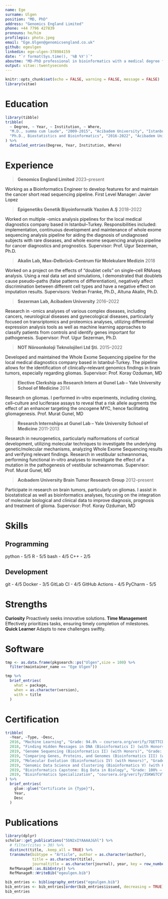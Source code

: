 ```yaml
---
name: Ege
surname: Ulgen
position: "MD, PhD"
address: "Genomics England Limited"
phone: +44 7796 427839
pronouns: he/him
profilepic: photo.jpeg
email: "Ege.Ulgen@genomicsengland.co.uk"
github: egeulgen
linkedin: ege-ulgen-378984159
date: "`r format(Sys.time(), '%B %Y')`"
aboutme: "MD-PhD professional in bioinformatics with a medical degree from Acibadem University in 2015, postdoctoral experience at Yale University in 2016, followed by a PhD in Biostatistics and Bioinformatics in 2022. Currently a Bioinformatics Engineer at Genomics England, where I focus on creating and enhancing software for the cancer genomic medicine service."
output: vitae::twentyseconds
---
```


```r
knitr::opts_chunk$set(echo = FALSE, warning = FALSE, message = FALSE)
library(vitae)
```

# Education

```r
library(tibble)
tribble(
  ~ Degree, ~ Year, ~ Institution, ~ Where,
  "M.D., summa cum laude", "2009-2015", "Acibadem University", "Istanbul, Turkey",
  "Ph.D., Biostatistics and Bioinformatics", "2016-2022", "Acibadem University", "Istanbul, Turkey",
) %>% 
  detailed_entries(Degree, Year, Institution, Where)
```

# Experience

> **Genomics England Limited** \hfill 2023--present

Working as a Bioinformatics Engineer to develop features for and maintain the cancer short read sequencing pipeline. First Level Manager: Javier Lopez

> **Epigenetiks Genetik Biyoinformatik Yazılım A.Ş** \hfill 2018--2022

Worked on multiple -omics analysis pipelines for the local medical diagnostics company based in Istanbul--Turkey. Responsibilities included: implementation, continuous development and maintenance of whole exome sequencing analysis pipeline for aiding the diagnosis of undiagnosed subjects with rare diseases, and whole exome sequencing analysis pipeline for cancer diagnostics and prognostics. Supervisor: Prof. Ugur Sezerman, Ph.D.

> **Akalin Lab, Max--Delbrück--Centrum für Molekulare Medizin** \hfill 2018

Worked on a project on the effects of "doublet cells" on single--cell RNAseq analysis. Using a real data set and simulations, I demonstrated that doublets cause pseudo--paths (false patterns of differentiation), negatively affect discrimination between different cell types and have a negative effect on imputation results. Supervisors: Vedran Franke, Ph.D., Altuna Akalin, Ph.D.

> **Sezerman Lab, Acibadem University** \hfill 2016--2022

Research in -omics analyses of various complex diseases, including cancers, neurological diseases and gynecological diseases, particularly focused on transriptomics and proteomics analyses, utilizing differential expression analysis tools as well as machine learning approaches to classify patients from controls and identify genes important for pathogenesis. Supervisor: Prof. Ugur Sezerman, Ph.D.

> **NOT Nöroonkoloji Teknolojileri Ltd Şti.** \hfill 2015--2022

Developed and maintained the Whole Exome Sequencing pipeline for the local medical diagnostics company based in Istanbul-Turkey. The pipeline allows for the identification of clinically--relevant genomics findings in brain tumors, especially regarding gliomas. Supervisor: Prof. Koray Ozduman, MD

> **Elective Clerkship as Research Intern at Gunel Lab -- Yale University School of Medicine** \hfill 2014

Research on gliomas. I performed in-vitro experiments, including cloning, cell--culture and luciferase assays to reveal that a risk allele augments the effect of an enhancer targeting the oncogene MYC, hence facilitating gliomagenesis. Prof. Murat Gunel, MD

> **Research Internships at Gunel Lab -- Yale University School of Medicine** \hfill 2011-2013

Research in neurogenetics, particularly malformations of cortical development, utilizing molecular techniques to investigate the underlying genetic/molecular mechanisms, analyzing Whole Exome Sequencing results and verifying relevant findings. Research in vestibular schwannomas, performing functional in-vitro analyses to investigate the effect of a mutation in the pathogenesis of vestibular schwannomas. Supervisor: Prof. Murat Gunel, MD

> **Acıbadem University Brain Tumor Research Group** \hfill 2012--present

Participate in research on brain tumors, particularly on gliomas. I assist in biostatistical as well as bioinformatics analyses, focusing on the integration of molecular biological and clinical data to improve diagnosis, prognosis and treatment of glioma. Supervisor: Prof. Koray Ozduman, MD

# Skills

## Programming

python - 5/5 \hfill R - 5/5 \hfill bash - 4/5 \hfill C++ - 2/5

## Development

git - 4/5 \hfill Docker - 3/5 \hfill GitLab CI - 4/5 \hfill GitHub Actions - 4/5 \hfill PyCharm - 5/5

# Strengths

**Curiosity** \hfill Proactively seeks innovative solutions.
**Time Management** \hfill Effectively prioritizes tasks, ensuring timely completion of milestones.
**Quick Learner** \hfill Adapts to new challenges swiftly.

# Software

```r
tmp <- as.data.frame(pkgsearch::ps("Ulgen",size = 100) %>%
  filter(maintainer_name == "Ege Ulgen"))

tmp %>%
  brief_entries(
    what = package, 
    when = as.character(version), 
    with = title
  )
```

# Certification

```r
tribble(
  ~Year, ~Type, ~Desc,
  2016, "Machine Learning", "Grade: 94.8% – coursera.org/verify/7QETTCDWHXHP",
  2018, "Finding Hidden Messages in DNA (Bioinformatics I) (with Honors)", "Grade: 96.0% – coursera.org/verify/B5Y2QZ4AWTCL",
  2019, "Genome Sequencing (Bioinformatics II) (with Honors)", "Grade: 99.0% – coursera.org/verify/242DMGMNGFXA",
  2019, "Comparing Genes, Proteins, and Genomes (Bioinformatics III) (with Honors)", "Grade: 100% – coursera.org/verify/N3B77QC9N7V6",
  2019, "Molecular Evolution (Bioinformatics IV) (with Honors)", "Grade: 100% – coursera.org/verify/TM3MWQPRPS47",
  2019, "Genomic Data Science and Clustering (Bioinformatics V) (with Honors)", "Grade: 94.0% – coursera.org/verify/AGX8F2V8PU3G",
  2019, "Bioinformatics Capstone: Big Data in Biology", "Grade: 100% – coursera.org/verify/9AKDLPVN9M2U",
  2019, "Bioinformatics Specialization", "coursera.org/verify/35KWGTCVTJX8"
) %>% 
  brief_entries(
    glue::glue("Certificate in {Type}"),
    Year, 
    Desc
  )
```

# Publications

```r
library(dplyr)
scholar::get_publications("5bN2xIYAAAAJ&hl") %>% 
  # filter(cites > 30) %>% 
  distinct(title, .keep_all = TRUE) %>%
  transmute(bibtype = "Article", author = as.character(author),
            title = as.character(title),
            journaltitle = as.character(journal), year, key = row_number()) %>% 
  RefManageR::as.BibEntry() %>% 
  RefManageR::WriteBib("egeulgen.bib")

bib_entries <- bibliography_entries("egeulgen.bib")
bib_entries <- bib_entries[order(bib_entries$issued, decreasing = TRUE), ]
bib_entries
```
